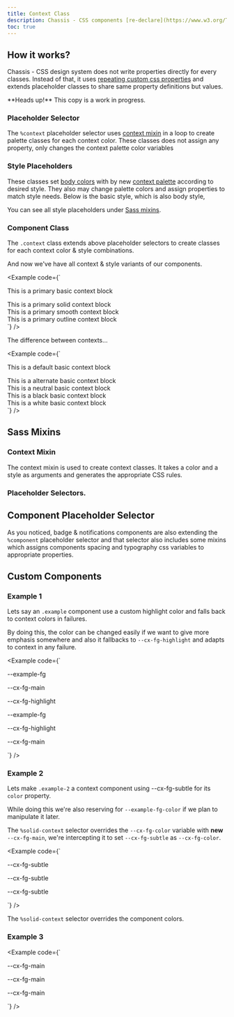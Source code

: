```yaml
---
title: Context Class
description: Chassis - CSS components [re-declare](https://www.w3.org/TR/css-variables-1/#example-c3e4e8d9) body variables for their properties to allow complete palette change in context variants with a smaller file size.
toc: true
---
```


## How it works?

Chassis - CSS design system does not write properties directly for every classes. Instead of that, it uses <a href="https://www.w3.org/TR/css-variables-1/#example-c3e4e8d9" target="_blank">repeating custom css properties</a> and extends placeholder classes to share same property definitions but values.

<Callout type="info">
**Heads up!** This copy is a work in progress.
</Callout>

### Placeholder Selector

The `%context` placeholder selector uses [context mixin](#context-mixin) in a loop to create palette classes for each context color. These classes does not assign any property, only changes the context palette color variables

<ScssDocs name="context-placeholder-selector" file="scss/placeholders/_context.scss" />

### Style Placeholders

These classes set [body colors]([[docsref:core-concepts/color-system#body-colors]]) with by new [context palette]([[docsref:core-concepts/color-system#context-palettes]]) according to desired style. They also may change palette colors and assign properties to match style needs. Below is the basic style, which is also body style,

<ScssDocs name="basic-style-placeholder-selector" file="scss/placeholders/_context.scss" />

You can see all style placeholders under [Sass mixins](#sass-mixins).

### Component Class

The `.context` class extends above placeholder selectors to create classes for each context color & style combinations.

<ScssDocs name="context-class" file="scss/_context.scss" />

And now we've have all context & style variants of our components.

<Example code={`<div class="context primary p-xsmall m-small">This is a primary basic context block</div>
<div class="context primary solid p-xsmall m-small">This is a primary solid context block</div>
<div class="context primary smooth p-xsmall m-small">This is a primary smooth context block</div>
<div class="context primary outline border p-xsmall m-small">This is a primary outline context block</div>`} />

The difference between contexts...

<Example code={`<div class="context default border p-xsmall m-small">This is a default basic context block</div>
<div class="context alternate border p-xsmall m-small">This is a alternate basic context block</div>
<div class="context neutral border p-xsmall m-small">This is a neutral basic context block</div>
<div class="context black border p-xsmall m-small">This is a black basic context block</div>
<div class="context white border p-xsmall m-small">This is a white basic context block</div>`} />

## Sass Mixins

### Context Mixin

The context mixin is used to create context classes. It takes a color and a style as arguments and generates the appropriate CSS rules.

<ScssDocs name="context-mixin" file="scss/mixins/_context.scss" />

### Placeholder Selectors.

<ScssDocs name="basic-style-placeholder-selector" file="scss/placeholders/_context.scss" />
<ScssDocs name="solid-style-placeholder-selector" file="scss/placeholders/_context.scss" />
<ScssDocs name="smooth-style-placeholder-selector" file="scss/placeholders/_context.scss" />
<ScssDocs name="outline-style-placeholder-selector" file="scss/placeholders/_context.scss" />

## Component Placeholder Selector

As you noticed, badge & notifications components are also extending the `%component` placeholder selector and that selector also includes some mixins which assigns components spacing and typography css variables to appropriate properties.

<ScssDocs name="component-placeholder-selector" file="scss/placeholders/_component.scss" />

## Custom Components

### Example 1

Lets say an `.example` component use a custom highlight color and falls back to context colors in failures.

<ScssDocs name="example-1" file="site/src/scss/_context.scss" />

By doing this, the color can be changed easily if we want to give more emphasis somewhere and also it fallbacks to `--cx-fg-highlight` and adapts to context in any failure.

<Example code={`<div>
  <p class="example p-xsmall">--example-fg</p>
</div>
<div style="--example-fg: var(--cx-fg-main);">
  <p class="example p-xsmall">--cx-fg-main</p>
</div>
<div style="--example-fg: var(--no-color);">
  <p class="example p-xsmall">--cx-fg-highlight</p>
</div>
<div class="context primary">
  <p class="example p-xsmall">--example-fg</p>
</div>
<div class="context primary" style="--example-fg: var(--no-color);">
  <p class="example p-xsmall">--cx-fg-highlight</p>
</div>
<div class="context primary">
  <p class="p-xsmall">--cx-fg-main</p>
</div>`} />

### Example 2

Lets make `.example-2` a context component using --cx-fg-subtle for its `color` property.

While doing this we're also reserving for `--example-fg-color` if we plan to manipulate it later.

<ScssDocs name="example-2" file="site/src/scss/_context.scss" />

The `%solid-context` selector overrides the `--cx-fg-color` variable with **new** `--cx-fg-main`, we're intercepting it to set `--cx-fg-subtle` as `--cx-fg-color`.

<Example code={`<p class="example-2 p-xsmall">--cx-fg-subtle</p>
<p class="example-2 primary p-xsmall">--cx-fg-subtle</p>
<p class="example-2 primary solid p-xsmall">--cx-fg-subtle</p>`} />

The `%solid-context` selector overrides the component colors.

### Example 3

<ScssDocs name="example-3" file="site/src/scss/_context.scss" />

<Example code={`<p class="example-3 p-xsmall">--cx-fg-main</p>
<p class="example-3 primary p-xsmall">--cx-fg-main</p>
<p class="example-3 primary solid p-xsmall">--cx-fg-main</p>`} />
